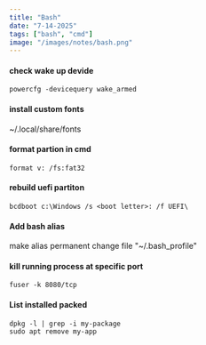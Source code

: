 ```yaml
---
title: "Bash"
date: "7-14-2025"
tags: ["bash", "cmd"]
image: "/images/notes/bash.png"
---
```


#### check wake up devide

```
powercfg -devicequery wake_armed
```

#### install custom fonts

~/.local/share/fonts 

#### format partion in cmd

```
format v: /fs:fat32
```

#### rebuild uefi partiton

```shell
bcdboot c:\Windows /s <boot letter>: /f UEFI\
```

#### Add bash alias

make alias permanent change file "~/.bash_profile"

#### kill running process at specific port

```
fuser -k 8080/tcp
```

#### List installed packed

```
dpkg -l | grep -i my-package
sudo apt remove my-app
```